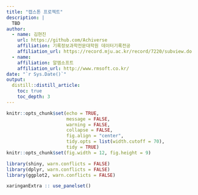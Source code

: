 ```yaml
---
title: "캡스톤 프로젝트"
description: |
  TBD
author:
  - name: 김현진
    url: https://github.com/Achiverse
    affiliation: 기록정보과학전문대학원 데이터기록전공
    affiliation_url: https://record.mju.ac.kr/record/7220/subview.do
  - name: 
    affiliation: 알엠소프트
    affiliation_url: http://www.rmsoft.co.kr/  
date: "`r Sys.Date()`"
output: 
  distill::distill_article:
    toc: true
    toc_depth: 3  
---
```


```r
knitr::opts_chunk$set(echo = TRUE, 
                      message = FALSE, 
                      warning = FALSE, 
                      collapse = FALSE,
                      fig.align = "center",
                      tidy.opts = list(width.cutoff = 70), 
                      tidy = TRUE)
knitr::opts_chunk$set(fig.width = 12, fig.height = 9)

library(shiny, warn.conflicts = FALSE)
library(dplyr, warn.conflicts = FALSE)
library(ggplot2, warn.conflicts = FALSE)

xaringanExtra :: use_panelset()
```
